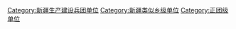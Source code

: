 [[Category:新疆生产建设兵团单位|Category:新疆生产建设兵团单位]]
[[Category:新疆类似乡级单位|Category:新疆类似乡级单位]]
[[Category:正团级单位|Category:正团级单位]]